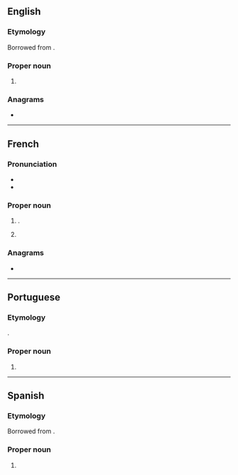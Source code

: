 ==English==

===Etymology===
Borrowed from {{bor|en|fr|Renaud}}.

===Proper noun===
{{en-proper noun|Renauds}}

# {{surname|en|from=French}}

===Anagrams===
* {{anagrams|en|a=adenru|Urenda|dauner|endura|neurad|undear|unread}}

----

==French==
{{wikipedia|dab=Renaud}}

===Pronunciation===
* {{fr-IPA}}
* {{audio|fr|Fr-Renaud.ogg|Audio}}

===Proper noun===
{{fr-proper noun|m}}

# {{given name|fr|male|eq=Reynold}}.
# {{surname|fr|[[patronymic]]}}

===Anagrams===
* {{l|fr|endura}}

----

==Portuguese==

===Etymology===
{{ubor|pt|fr|Renaud}}.

===Proper noun===
{{pt-proper noun|m|g2=f}}

# {{surname|pt|from=French}}

----

==Spanish==

===Etymology===
Borrowed from {{bor|es|fr|Renaud}}.

===Proper noun===
{{es-proper noun|m|g2=f}}

# {{surname|es|from=French}}